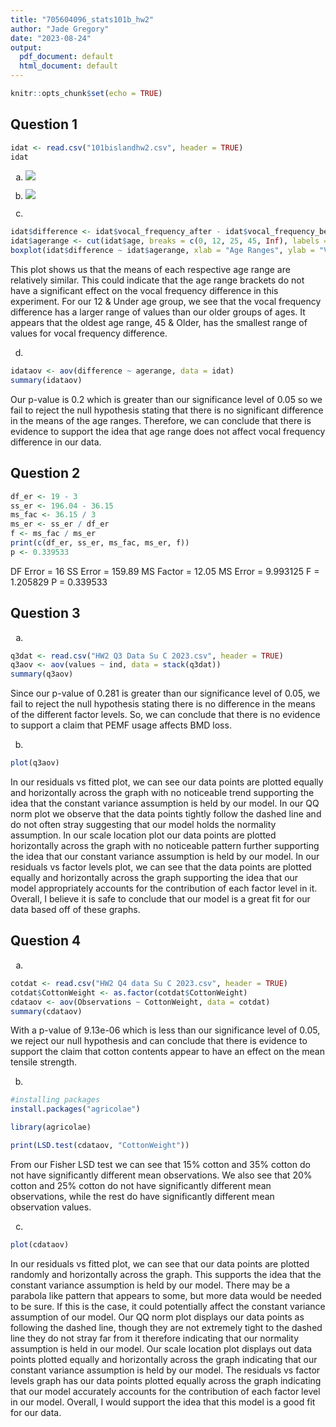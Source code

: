 ```yaml
---
title: "705604096_stats101b_hw2"
author: "Jade Gregory"
date: "2023-08-24"
output:
  pdf_document: default
  html_document: default
---
```


```r
knitr::opts_chunk$set(echo = TRUE)
```

## Question 1
```r
idat <- read.csv("101bislandhw2.csv", header = TRUE)
idat
```

a)
![](/Users/jadegregory/Documents/101bhw2ce1.jpg) 

b)
![](/Users/jadegregory/Documents/101bhw2ce2.jpg)

c)
```r
idat$difference <- idat$vocal_frequency_after - idat$vocal_frequency_before
idat$agerange <- cut(idat$age, breaks = c(0, 12, 25, 45, Inf), labels = c("12 & Under", "13-25", "25-45", "45 & Older"))
boxplot(idat$difference ~ idat$agerange, xlab = "Age Ranges", ylab = "Vocal Frequency Differences")
```

This plot shows us that the means of each respective age range are relatively similar. This could indicate that the age range brackets do not have a significant effect on the vocal frequency difference in this experiment. For our 12 & Under age group, we see that the vocal frequency difference has a larger range of values than our older groups of ages. It appears that the oldest age range, 45 & Older, has the smallest range of values for vocal frequency difference. 

d)
```r
idataov <- aov(difference ~ agerange, data = idat)
summary(idataov)
```

Our p-value is 0.2 which is greater than our significance level of 0.05 so we fail to reject the null hypothesis stating that there is no significant difference in the means of the age ranges. Therefore, we can conclude that there is evidence to support the idea that age range does not affect vocal frequency difference in our data.


## Question 2
```r
df_er <- 19 - 3
ss_er <- 196.04 - 36.15
ms_fac <- 36.15 / 3
ms_er <- ss_er / df_er
f <- ms_fac / ms_er
print(c(df_er, ss_er, ms_fac, ms_er, f))
p <- 0.339533
```

DF Error = 16
SS Error = 159.89
MS Factor = 12.05
MS Error = 9.993125
F = 1.205829
P = 0.339533

## Question 3
a)
```r
q3dat <- read.csv("HW2 Q3 Data Su C 2023.csv", header = TRUE)
q3aov <- aov(values ~ ind, data = stack(q3dat))
summary(q3aov)
```

Since our p-value of 0.281 is greater than our significance level of 0.05, we fail to reject the null hypothesis stating there is no difference in the means of the different factor levels. So, we can conclude that there is no evidence to support a claim that PEMF usage affects BMD loss.

b)
```r
plot(q3aov)
```

In our residuals vs fitted plot, we can see our data points are plotted equally and horizontally across the graph with no noticeable trend supporting the idea that the constant variance assumption is held by our model. In our QQ norm plot we observe that the data points tightly follow the dashed line and do not often stray suggesting that our model holds the normality assumption. In our scale location plot our data points are plotted horizontally across the graph with no noticeable pattern further supporting the idea that our constant variance assumption is held by our model. In our residuals vs factor levels plot, we can see that the data points are plotted equally and horizontally across the graph supporting the idea that our model appropriately accounts for the contribution of each factor level in it. Overall, I believe it is safe to conclude that our model is a great fit for our data based off of these graphs. 

## Question 4
a)
```r
cotdat <- read.csv("HW2 Q4 data Su C 2023.csv", header = TRUE)
cotdat$CottonWeight <- as.factor(cotdat$CottonWeight)
cdataov <- aov(Observations ~ CottonWeight, data = cotdat)
summary(cdataov)
```

With a p-value of 9.13e-06 which is less than our significance level of 0.05, we reject our null hypothesis and can conclude that there is evidence to support the claim that cotton contents appear to have an effect on the mean tensile strength. 

b)
```r
#installing packages 
install.packages("agricolae")
```

```r
library(agricolae)
```


```r
print(LSD.test(cdataov, "CottonWeight"))
```

From our Fisher LSD test we can see that 15% cotton and 35% cotton do not have significantly different mean observations. We also see that 20% cotton and 25% cotton do not have significantly different mean observations, while the rest do have significantly different mean observation values.

c)
```r
plot(cdataov)
```

In our residuals vs fitted plot, we can see that our data points are plotted randomly and horizontally across the graph. This supports the idea that the constant variance assumption is held by our model. There may be a parabola like pattern that appears to some, but more data would be needed to be sure. If this is the case, it could potentially affect the constant variance assumption of our model. Our QQ norm plot displays our data points as following the dashed line, though they are not extremely tight to the dashed line they do not stray far from it therefore indicating that our normality assumption is held in our model. Our scale location plot displays out data points plotted equally and horizontally across the graph indicating that our constant variance assumption is held by our model. The residuals vs factor levels graph has our data points plotted equally across the graph indicating that our model accurately accounts for the contribution of each factor level in our model. Overall, I would support the idea that this model is a good fit for our data. 


